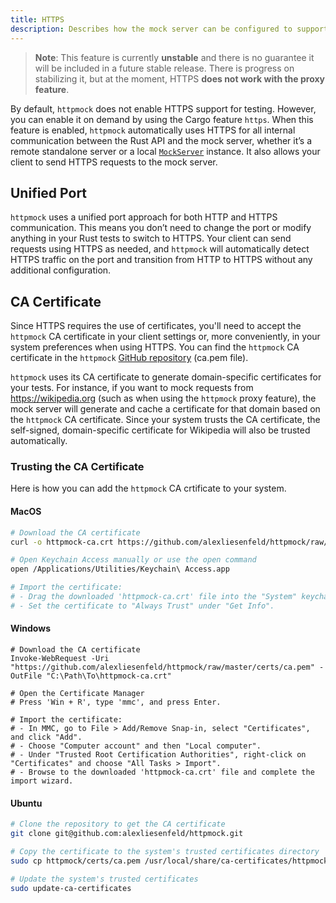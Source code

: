 ```yaml
---
title: HTTPS
description: Describes how the mock server can be configured to support HTTPS
---
```


> **Note**: This feature is currently **unstable** and there is no guarantee it will be included in a future stable release.
There is progress on stabilizing it, but at the moment, HTTPS **does not work with the proxy feature**.

By default, `httpmock` does not enable HTTPS support for testing. However, you can enable it on demand by using the
Cargo feature `https`. When this feature is enabled, `httpmock` automatically uses HTTPS for all internal communication
between the Rust API and the mock server, whether it’s a remote standalone server or a local
[`MockServer`](https://docs.rs/httpmock/latest/httpmock/struct.MockServer.html) instance.
It also allows your client to send HTTPS requests to the mock server.

## Unified Port
`httpmock` uses a unified port approach for both HTTP and HTTPS communication. This means you don’t need to change
the port or modify anything in your Rust tests to switch to HTTPS. Your client can send requests using HTTPS as needed,
and `httpmock` will automatically detect HTTPS traffic on the port and transition from HTTP to HTTPS without
any additional configuration.

## CA Certificate
Since HTTPS requires the use of certificates, you'll need to accept the `httpmock` CA certificate
in your client settings or, more conveniently, in your system preferences when using HTTPS.
You can find the `httpmock` CA certificate in the `httpmock`
[GitHub repository](https://github.com/alexliesenfeld/httpmock/blob/master/certs) (ca.pem file).


`httpmock` uses its CA certificate to generate domain-specific certificates for your tests. For instance, if you want
to mock requests from https://wikipedia.org (such as when using the `httpmock` proxy feature), the mock server
will generate and cache a certificate for that domain based on the `httpmock` CA certificate. Since your system
trusts the CA certificate, the self-signed, domain-specific certificate for Wikipedia will also be trusted
automatically.

### Trusting the CA Certificate

Here is how you can add the `httpmock` CA crtificate to your system.

#### MacOS

```bash
# Download the CA certificate
curl -o httpmock-ca.crt https://github.com/alexliesenfeld/httpmock/raw/master/certs/ca.pem

# Open Keychain Access manually or use the open command
open /Applications/Utilities/Keychain\ Access.app

# Import the certificate:
# - Drag the downloaded 'httpmock-ca.crt' file into the "System" keychain.
# - Set the certificate to "Always Trust" under "Get Info".
```

#### Windows
```
# Download the CA certificate
Invoke-WebRequest -Uri "https://github.com/alexliesenfeld/httpmock/raw/master/certs/ca.pem" -OutFile "C:\Path\To\httpmock-ca.crt"

# Open the Certificate Manager
# Press 'Win + R', type 'mmc', and press Enter.

# Import the certificate:
# - In MMC, go to File > Add/Remove Snap-in, select "Certificates", and click "Add".
# - Choose "Computer account" and then "Local computer".
# - Under "Trusted Root Certification Authorities", right-click on "Certificates" and choose "All Tasks > Import".
# - Browse to the downloaded 'httpmock-ca.crt' file and complete the import wizard.
```

#### Ubuntu
```bash
# Clone the repository to get the CA certificate
git clone git@github.com:alexliesenfeld/httpmock.git

# Copy the certificate to the system's trusted certificates directory
sudo cp httpmock/certs/ca.pem /usr/local/share/ca-certificates/httpmock.crt

# Update the system's trusted certificates
sudo update-ca-certificates
```
